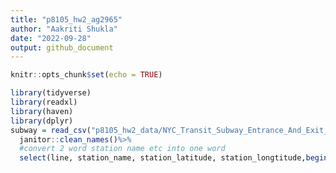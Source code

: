 ```yaml
---
title: "p8105_hw2_ag2965"
author: "Aakriti Shukla"
date: "2022-09-28"
output: github_document
---
```


```r
knitr::opts_chunk$set(echo = TRUE)

library(tidyverse)
library(readxl)
library(haven)
library(dplyr)
subway = read_csv("p8105_hw2_data/NYC_Transit_Subway_Entrance_And_Exit_Data.csv")%>%
  janitor::clean_names()%>%
  #convert 2 word station name etc into one word
  select(line, station_name, station_latitude, station_longtitude,begins_with("route"), entrance_type, entry, vending, ADA_compliance)
```
